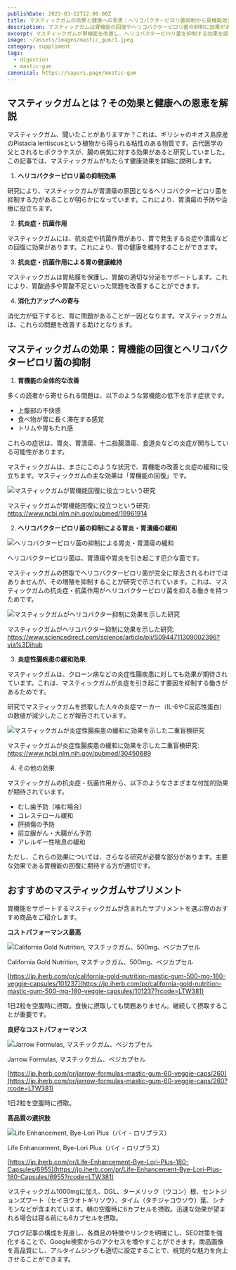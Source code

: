 ```yaml
---
publishDate: 2023-03-22T12:00:00Z
title: マスティックガムの効果と健康への恩恵：ヘリコバクターピロリ菌抑制から胃機能改善まで
description: マスティックガムは胃機能の回復やヘリコバクターピロリ菌の抑制に効果があることが研究で明らかになっています。健康への恩恵を得るために、マスティックガムの効果を理解しましょう。
excerpt: マスティックガムが胃機能を改善し、ヘリコバクターピロリ菌を抑制する効果を提供することが研究で示されています。この記事では、マスティックガムの効果と健康への恩恵について詳しく解説します。
image: ~/assets/images/mastic_gum/1.jpeg
category: suppliment
tags:
  - digestion
  - mastic-gum
canonical: https://sapuri.page/mastic-gum
---
```




## マスティックガムとは？その効果と健康への恩恵を解説

マスティックガム、聞いたことがありますか？これは、ギリシャのキオス島原産のPistacia lentiscusという植物から得られる粘性のある物質です。古代医学の父とされるヒポクラテスが、腸の病気に対する効果があると研究していました。この記事では、マスティックガムがもたらす健康効果を詳細に説明します。

1. **ヘリコバクターピロリ菌の抑制効果**

研究により、マスティックガムが胃潰瘍の原因となるヘリコバクターピロリ菌を抑制する力があることが明らかになっています。これにより、胃潰瘍の予防や治療に役立ちます。

2. **抗炎症・抗菌作用**

マスティックガムには、抗炎症や抗菌作用があり、胃で発生する炎症や潰瘍などの回復に効果があります。これにより、胃の健康を維持することができます。

3. **抗炎症・抗菌作用による胃の健康維持**

マスティックガムは胃粘膜を保護し、胃酸の適切な分泌をサポートします。これにより、胃酸過多や胃酸不足といった問題を改善することができます。

4. **消化力アップへの寄与**

消化力が低下すると、胃に問題があることが一因となります。マスティックガムは、これらの問題を改善する助けとなります。


## マスティックガムの効果：胃機能の回復とヘリコバクターピロリ菌の抑制

1. **胃機能の全体的な改善**

多くの読者から寄せられる問題は、以下のような胃機能の低下を示す症状です。

- 上腹部の不快感
- 食べ物が胃に長く滞在する感覚
- トリムや胃もたれ感

これらの症状は、胃炎、胃潰瘍、十二指腸潰瘍、食道炎などの炎症が関与している可能性があります。

マスティックガムは、まさにこのような状況で、胃機能の改善と炎症の緩和に役立ちます。マスティックガムの主な効果は「胃機能の回復」です。

<Image src={image2} quality="high" alt="マスティックガムが胃機能回復に役立つという研究" />

マスティックガムが胃機能回復に役立つという研究:
https://www.ncbi.nlm.nih.gov/pubmed/19961914

2. **ヘリコバクターピロリ菌の抑制による胃炎・胃潰瘍の緩和**

<Image src={image3} quality="high" alt="ヘリコバクターピロリ菌の抑制による胃炎・胃潰瘍の緩和" />

ヘリコバクターピロリ菌は、胃潰瘍や胃炎を引き起こす厄介な菌です。

マスティックガムの摂取でヘリコバクターピロリ菌が完全に除去されるわけではありませんが、その増殖を抑制することが研究で示されています。これは、マスティックガムの抗炎症・抗菌作用がヘリコバクターピロリ菌を抑える働きを持つためです。

<Image src={image4} quality="high" alt="マスティックガムがヘリコバクター抑制に効果を示した研究" />

マスティックガムがヘリコバクター抑制に効果を示した研究:
https://www.sciencedirect.com/science/article/pii/S0944711309002396?via%3Dihub

3. **炎症性腸疾患の緩和効果**

マスティックガムは、クローン病などの炎症性腸疾患に対しても効果が期待されています。これは、マスティックガムが炎症を引き起こす要因を抑制する働きがあるためです。

研究でマスティックガムを摂取した人々の炎症マーカー（IL-6やC反応性蛋白）の数値が減少したことが報告されています。

<Image src={image5} quality="high" alt="マスティックガムが炎症性腸疾患の緩和に効果を示した二重盲検研究" />

マスティックガムが炎症性腸疾患の緩和に効果を示した二重盲検研究:
https://www.ncbi.nlm.nih.gov/pubmed/30450689

4. その他の効果

マスティックガムの抗炎症・抗菌作用から、以下のようなさまざまな付加的効果が期待されています。

- むし歯予防（噛む場合）
- コレステロール緩和
- 肝損傷の予防
- 前立腺がん・大腸がん予防
- アレルギー性喘息の緩和

ただし、これらの効果については、さらなる研究が必要な部分があります。主要な効果である胃機能の回復に期待する方が適切です。


## おすすめのマスティックガムサプリメント

胃機能をサポートするマスティックガムが含まれたサプリメントを選ぶ際のおすすめ商品をご紹介します。


**コストパフォーマンス最高**

<Image src={image6} quality="high" height={600} alt="California Gold Nutrition, マスチックガム、500mg、ベジカプセル" />

California Gold Nutrition, マスチックガム、500mg、ベジカプセル

[https://jp.iherb.com/pr/california-gold-nutrition-mastic-gum-500-mg-180-veggie-capsules/101237](https://jp.iherb.com/pr/california-gold-nutrition-mastic-gum-500-mg-180-veggie-capsules/101237?rcode=LTW381)

1日2粒を空腹時に摂取。食後に摂取しても問題ありません。継続して摂取することが重要です。


**良好なコストパフォーマンス**

<Image src={image7} quality="high" height={600} alt="Jarrow Formulas, マスチックガム、ベジカプセル" />

Jarrow Formulas, マスチックガム、ベジカプセル

[https://jp.iherb.com/pr/jarrow-formulas-mastic-gum-60-veggie-caps/260](https://jp.iherb.com/pr/jarrow-formulas-mastic-gum-60-veggie-caps/260?rcode=LTW381)

1日2粒を空腹時に摂取。


**高品質の選択肢**

<Image src={image8} quality="high" height={600} alt="Life Enhancement, Bye-Lori Plus（バイ - ロリプラス）" />

Life Enhancement, Bye-Lori Plus（バイ - ロリプラス）

[https://jp.iherb.com/pr/Life-Enhancement-Bye-Lori-Plus-180-Capsules/6955](https://jp.iherb.com/pr/Life-Enhancement-Bye-Lori-Plus-180-Capsules/6955?rcode=LTW381)

マスティックガム1000mgに加え、DGL、ターメリック（ウコン）根、セントジョンズワート（セイヨウオトギリソウ）、タイム（タチジャコウソウ）葉、シナモンなどが含まれています。朝の空腹時に6カプセルを摂取。迅速な効果が望まれる場合は寝る前にも6カプセルを摂取。

ブログ記事の構成を見直し、各商品の特徴やリンクを明確にし、SEO対策を強化することで、Google検索からのアクセスを増やすことができます。商品画像を高品質にし、アルタイムジングも適切に設定することで、視覚的な魅力を向上させることができます。








